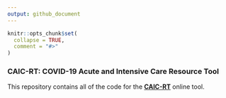 ```yaml
---
output: github_document
---
```


```r
knitr::opts_chunk$set(
  collapse = TRUE,
  comment = "#>"
)
```

### CAIC-RT: COVID-19 Acute and Intensive Care Resource Tool

This repository contains all of the code for the [__CAIC-RT__](https://caic-rt.shinyapps.io/CAIC-RT/?utm_source=github&utm_medium=readme) online tool.

